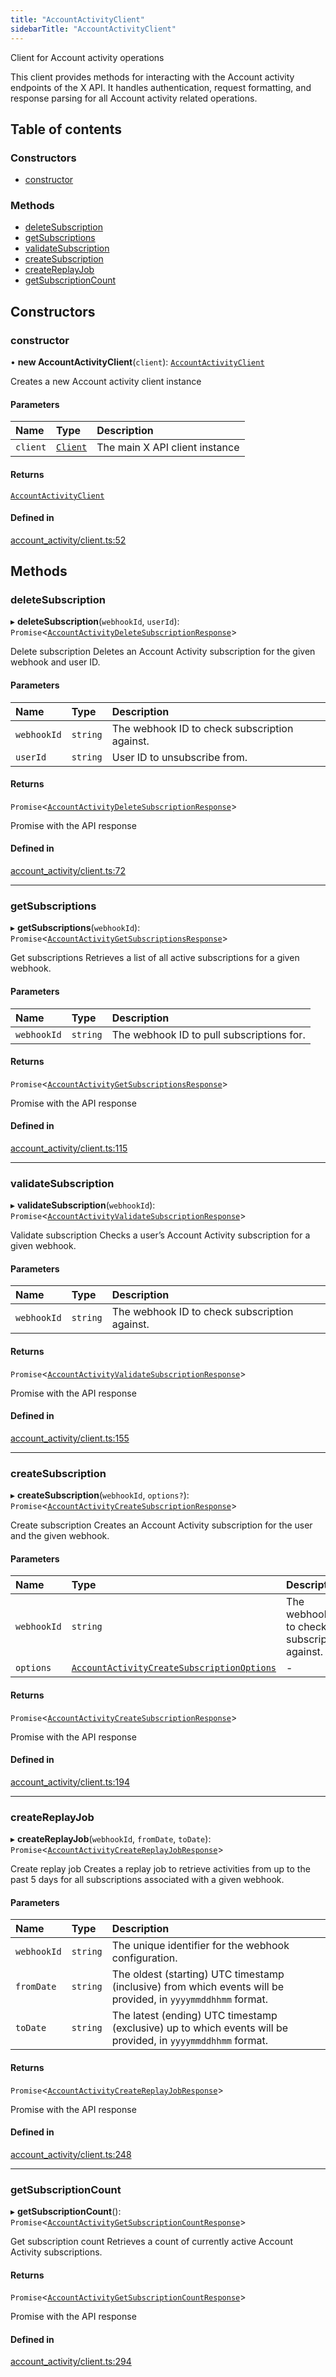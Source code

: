 ```yaml
---
title: "AccountActivityClient"
sidebarTitle: "AccountActivityClient"
---
```


Client for Account activity operations

This client provides methods for interacting with the Account activity endpoints
of the X API. It handles authentication, request formatting, and response
parsing for all Account activity related operations.

## Table of contents

### Constructors

- [constructor](/xdks/typescript/reference/classes/AccountActivityClient#constructor)

### Methods

- [deleteSubscription](/xdks/typescript/reference/classes/AccountActivityClient#deletesubscription)
- [getSubscriptions](/xdks/typescript/reference/classes/AccountActivityClient#getsubscriptions)
- [validateSubscription](/xdks/typescript/reference/classes/AccountActivityClient#validatesubscription)
- [createSubscription](/xdks/typescript/reference/classes/AccountActivityClient#createsubscription)
- [createReplayJob](/xdks/typescript/reference/classes/AccountActivityClient#createreplayjob)
- [getSubscriptionCount](/xdks/typescript/reference/classes/AccountActivityClient#getsubscriptioncount)

## Constructors

### constructor

• **new AccountActivityClient**(`client`): [`AccountActivityClient`](/xdks/typescript/reference/classes/AccountActivityClient)

Creates a new Account activity client instance

#### Parameters

| Name | Type | Description |
| :------ | :------ | :------ |
| `client` | [`Client`](/xdks/typescript/reference/classes/Client) | The main X API client instance |

#### Returns

[`AccountActivityClient`](/xdks/typescript/reference/classes/AccountActivityClient)

#### Defined in

[account_activity/client.ts:52](https://github.com/xdevplatform/xdk/blob/298ca9350d035e40e7c8ee0753c50052819a41e2/xdk/typescript/src/account_activity/client.ts#L52)

## Methods

### deleteSubscription

▸ **deleteSubscription**(`webhookId`, `userId`): `Promise`\<[`AccountActivityDeleteSubscriptionResponse`](/xdks/typescript/reference/interfaces/AccountActivityDeleteSubscriptionResponse)\>

Delete subscription
Deletes an Account Activity subscription for the given webhook and user ID.

#### Parameters

| Name | Type | Description |
| :------ | :------ | :------ |
| `webhookId` | `string` | The webhook ID to check subscription against. |
| `userId` | `string` | User ID to unsubscribe from. |

#### Returns

`Promise`\<[`AccountActivityDeleteSubscriptionResponse`](/xdks/typescript/reference/interfaces/AccountActivityDeleteSubscriptionResponse)\>

Promise with the API response

#### Defined in

[account_activity/client.ts:72](https://github.com/xdevplatform/xdk/blob/298ca9350d035e40e7c8ee0753c50052819a41e2/xdk/typescript/src/account_activity/client.ts#L72)

___

### getSubscriptions

▸ **getSubscriptions**(`webhookId`): `Promise`\<[`AccountActivityGetSubscriptionsResponse`](/xdks/typescript/reference/interfaces/AccountActivityGetSubscriptionsResponse)\>

Get subscriptions
Retrieves a list of all active subscriptions for a given webhook.

#### Parameters

| Name | Type | Description |
| :------ | :------ | :------ |
| `webhookId` | `string` | The webhook ID to pull subscriptions for. |

#### Returns

`Promise`\<[`AccountActivityGetSubscriptionsResponse`](/xdks/typescript/reference/interfaces/AccountActivityGetSubscriptionsResponse)\>

Promise with the API response

#### Defined in

[account_activity/client.ts:115](https://github.com/xdevplatform/xdk/blob/298ca9350d035e40e7c8ee0753c50052819a41e2/xdk/typescript/src/account_activity/client.ts#L115)

___

### validateSubscription

▸ **validateSubscription**(`webhookId`): `Promise`\<[`AccountActivityValidateSubscriptionResponse`](/xdks/typescript/reference/interfaces/AccountActivityValidateSubscriptionResponse)\>

Validate subscription
Checks a user’s Account Activity subscription for a given webhook.

#### Parameters

| Name | Type | Description |
| :------ | :------ | :------ |
| `webhookId` | `string` | The webhook ID to check subscription against. |

#### Returns

`Promise`\<[`AccountActivityValidateSubscriptionResponse`](/xdks/typescript/reference/interfaces/AccountActivityValidateSubscriptionResponse)\>

Promise with the API response

#### Defined in

[account_activity/client.ts:155](https://github.com/xdevplatform/xdk/blob/298ca9350d035e40e7c8ee0753c50052819a41e2/xdk/typescript/src/account_activity/client.ts#L155)

___

### createSubscription

▸ **createSubscription**(`webhookId`, `options?`): `Promise`\<[`AccountActivityCreateSubscriptionResponse`](/xdks/typescript/reference/interfaces/AccountActivityCreateSubscriptionResponse)\>

Create subscription
Creates an Account Activity subscription for the user and the given webhook.

#### Parameters

| Name | Type | Description |
| :------ | :------ | :------ |
| `webhookId` | `string` | The webhook ID to check subscription against. |
| `options` | [`AccountActivityCreateSubscriptionOptions`](/xdks/typescript/reference/interfaces/AccountActivityCreateSubscriptionOptions) | - |

#### Returns

`Promise`\<[`AccountActivityCreateSubscriptionResponse`](/xdks/typescript/reference/interfaces/AccountActivityCreateSubscriptionResponse)\>

Promise with the API response

#### Defined in

[account_activity/client.ts:194](https://github.com/xdevplatform/xdk/blob/298ca9350d035e40e7c8ee0753c50052819a41e2/xdk/typescript/src/account_activity/client.ts#L194)

___

### createReplayJob

▸ **createReplayJob**(`webhookId`, `fromDate`, `toDate`): `Promise`\<[`AccountActivityCreateReplayJobResponse`](/xdks/typescript/reference/interfaces/AccountActivityCreateReplayJobResponse)\>

Create replay job
Creates a replay job to retrieve activities from up to the past 5 days for all subscriptions associated with a given webhook.

#### Parameters

| Name | Type | Description |
| :------ | :------ | :------ |
| `webhookId` | `string` | The unique identifier for the webhook configuration. |
| `fromDate` | `string` | The oldest (starting) UTC timestamp (inclusive) from which events will be provided, in `yyyymmddhhmm` format. |
| `toDate` | `string` | The latest (ending) UTC timestamp (exclusive) up to which events will be provided, in `yyyymmddhhmm` format. |

#### Returns

`Promise`\<[`AccountActivityCreateReplayJobResponse`](/xdks/typescript/reference/interfaces/AccountActivityCreateReplayJobResponse)\>

Promise with the API response

#### Defined in

[account_activity/client.ts:248](https://github.com/xdevplatform/xdk/blob/298ca9350d035e40e7c8ee0753c50052819a41e2/xdk/typescript/src/account_activity/client.ts#L248)

___

### getSubscriptionCount

▸ **getSubscriptionCount**(): `Promise`\<[`AccountActivityGetSubscriptionCountResponse`](/xdks/typescript/reference/interfaces/AccountActivityGetSubscriptionCountResponse)\>

Get subscription count
Retrieves a count of currently active Account Activity subscriptions.

#### Returns

`Promise`\<[`AccountActivityGetSubscriptionCountResponse`](/xdks/typescript/reference/interfaces/AccountActivityGetSubscriptionCountResponse)\>

Promise with the API response

#### Defined in

[account_activity/client.ts:294](https://github.com/xdevplatform/xdk/blob/298ca9350d035e40e7c8ee0753c50052819a41e2/xdk/typescript/src/account_activity/client.ts#L294)
